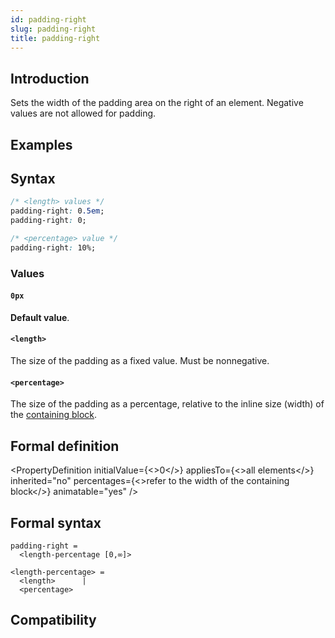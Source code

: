 ```yaml
---
id: padding-right
slug: padding-right
title: padding-right
---
```


## Introduction

Sets the width of the padding area on the right of an element. Negative values are not allowed for padding.

## Examples


<Go
  example="css-api"
  defaultFile="src/padding-right/App.tsx"
  img="https://lf-lynx.tiktok-cdns.com/obj/lynx-artifacts-oss-sg/lynx-website/assets/doc/css/padding-right.jpg"
  entry="src/padding-right"
  defaultEntryFile="dist/padding-right.lynx.bundle"
/>

## Syntax

```css
/* <length> values */
padding-right: 0.5em;
padding-right: 0;

/* <percentage> value */
padding-right: 10%;
```

### Values

#### `0px`

**Default value**.

#### `<length>`

The size of the padding as a fixed value. Must be nonnegative.

#### `<percentage>`

The size of the padding as a percentage, relative to the inline size (width) of the [containing block](https://developer.mozilla.org/en-US/docs/Web/CSS/Containing_block).

## Formal definition


<PropertyDefinition
  initialValue={<>0</>}
  appliesTo={<>all elements</>}
  inherited="no"
  percentages={<>refer to the width of the containing block</>}
  animatable="yes"
/>

## Formal syntax

```
padding-right =
  <length-percentage [0,∞]>

<length-percentage> =
  <length>      |
  <percentage>
```

## Compatibility


<LegacyCompatTable metadata="css/properties/padding-right" />
